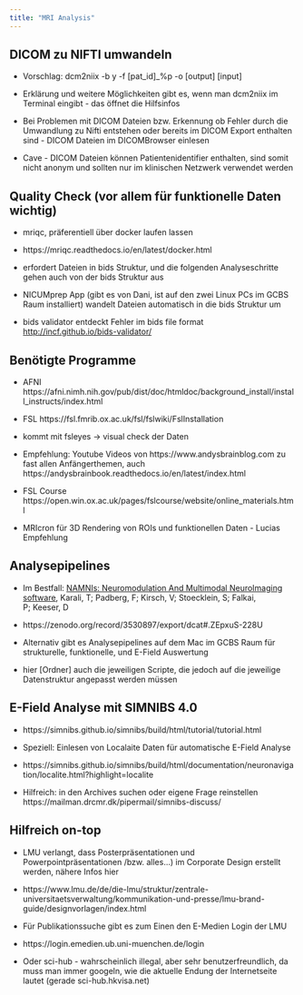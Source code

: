 ```yaml
---
title: "MRI Analysis"
---
```


## DICOM zu NIFTI umwandeln

-   Vorschlag: dcm2niix -b y -f \[pat_id\]\_%p -o \[output\] \[input\]

-   Erklärung und weitere Möglichkeiten gibt es, wenn man dcm2niix im Terminal eingibt - das öffnet die Hilfsinfos

-   Bei Problemen mit DICOM Dateien bzw. Erkennung ob Fehler durch die Umwandlung zu Nifti entstehen oder bereits im DICOM Export enthalten sind - DICOM Dateien im DICOMBrowser einlesen

-   Cave - DICOM Dateien können Patientenidentifier enthalten, sind somit nicht anonym und sollten nur im klinischen Netzwerk verwendet werden

## Quality Check (vor allem für funktionelle Daten wichtig)

-   mriqc, präferentiell über docker laufen lassen

-   https://mriqc.readthedocs.io/en/latest/docker.html

-   erfordert Dateien in bids Struktur, und die folgenden Analyseschritte gehen auch von der bids Struktur aus

-   NICUMprep App (gibt es von Dani, ist auf den zwei Linux PCs im GCBS Raum installiert) wandelt Dateien automatisch in die bids Struktur um

-   bids validator entdeckt Fehler im bids file format <http://incf.github.io/bids-validator/>

## Benötigte Programme

-   AFNI https://afni.nimh.nih.gov/pub/dist/doc/htmldoc/background_install/install_instructs/index.html

-   FSL https://fsl.fmrib.ox.ac.uk/fsl/fslwiki/FslInstallation

-   kommt mit fsleyes -\> visual check der Daten

-   Empfehlung: Youtube Videos von https://www.andysbrainblog.com zu fast allen Anfängerthemen, auch https://andysbrainbook.readthedocs.io/en/latest/index.html

-   FSL Course https://open.win.ox.ac.uk/pages/fslcourse/website/online_materials.html

-   MRIcron für 3D Rendering von ROIs und funktionellen Daten - Lucias Empfehlung

## Analysepipelines

-   Im Bestfall: [NAMNIs: Neuromodulation And Multimodal NeuroImaging software](https://zenodo.org/record/3530897), Karali, T; Padberg, F; Kirsch, V; Stoecklein, S; Falkai, P; Keeser, D

-   https://zenodo.org/record/3530897/export/dcat#.ZEpxuS-228U

-   Alternativ gibt es Analysepipelines auf dem Mac im GCBS Raum für strukturelle, funktionelle, und E-Field Auswertung

-   hier \[Ordner\] auch die jeweiligen Scripte, die jedoch auf die jeweilige Datenstruktur angepasst werden müssen

## E-Field Analyse mit SIMNIBS 4.0

-   https://simnibs.github.io/simnibs/build/html/tutorial/tutorial.html

-   Speziell: Einlesen von Localaite Daten für automatische E-Field Analyse

-   https://simnibs.github.io/simnibs/build/html/documentation/neuronavigation/localite.html?highlight=localite

-   Hilfreich: in den Archives suchen oder eigene Frage reinstellen https://mailman.drcmr.dk/pipermail/simnibs-discuss/

## Hilfreich on-top

-   LMU verlangt, dass Posterpräsentationen und Powerpointpräsentationen /bzw. alles...) im Corporate Design erstellt werden, nähere Infos hier

-   https://www.lmu.de/de/die-lmu/struktur/zentrale-universitaetsverwaltung/kommunikation-und-presse/lmu-brand-guide/designvorlagen/index.html

-   Für Publikationssuche gibt es zum Einen den E-Medien Login der LMU

-   https://login.emedien.ub.uni-muenchen.de/login

-   Oder sci-hub - wahrscheinlich illegal, aber sehr benutzerfreundlich, da muss man immer googeln, wie die aktuelle Endung der Internetseite lautet (gerade sci-hub.hkvisa.net)

